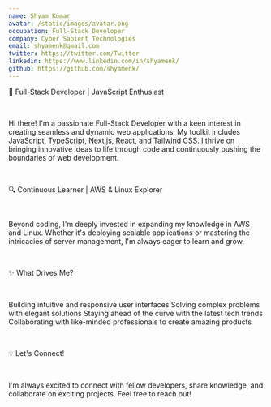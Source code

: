 ```yaml
---
name: Shyam Kumar
avatar: /static/images/avatar.png
occupation: Full-Stack Developer
company: Cyber Sapient Technologies
email: shyamenk@gmail.com
twitter: https://twitter.com/Twitter
linkedin: https://www.linkedin.com/in/shyamenk/
github: https://github.com/shyamenk/
---
```


🚀 Full-Stack Developer | JavaScript Enthusiast

<br />

Hi there! I'm a passionate Full-Stack Developer with a keen interest in creating seamless and dynamic web applications. My toolkit includes JavaScript, TypeScript, Next.js, React, and Tailwind CSS. I thrive on bringing innovative ideas to life through code and continuously pushing the boundaries of web development.

<br />

🔍 Continuous Learner | AWS & Linux Explorer

<br />

Beyond coding, I'm deeply invested in expanding my knowledge in AWS and Linux. Whether it's deploying scalable applications or mastering the intricacies of server management, I'm always eager to learn and grow.

<br />

✨ What Drives Me?

<br />

Building intuitive and responsive user interfaces
Solving complex problems with elegant solutions
Staying ahead of the curve with the latest tech trends
Collaborating with like-minded professionals to create amazing products

<br />

💡 Let's Connect!

<br />

I'm always excited to connect with fellow developers, share knowledge, and collaborate on exciting projects. Feel free to reach out!
